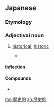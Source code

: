 ==Japanese==
{{ja-kanjitab|れき|し|てき|yomi=on}}

===Etymology===
{{suffix|歴史|的|lang=ja|t1=history|t2=-ical|sort=れきしてき}}

===Adjectival noun===
{{ja-adj|infl=な|れきしてき}}

# [[historical]], [[historic]]
#* {{RQ:Obama enzetsu}}
#*: {{ja-usex|つまり我々は、'''歴史的'''機会を迎えている。|つまり われわれ は、 '''れきしてき''' きかい を むかえて いる。|So we face a historic opportunity.}}

====Inflection====
{{ja-na|れきしてき}}

====Compounds====
* {{ja-r|歴史的仮名遣|gloss=[[w:Historical kana orthography|historical kana usage]]|れきしてき かなずかい}}

[[mg:歴史的]]
[[zh:歴史的]]